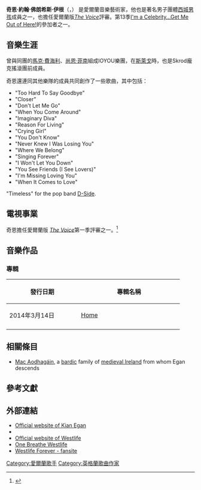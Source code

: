 {{Link style|time=2015-12-11T06:12:01+00:00}}
{{藝人
|姓名 = 奇恩·伊根
|類型 = 男歌手
|圖片 = Kian Egan 2011.jpg
|圖片尺寸 = 220px
|圖片簡介 = 奇恩·伊根,2011年
|原名 = 奇恩·約翰·弗朗西斯·伊根
|外文名 = Kian John Francis Egan
|外文 =  
|羅馬拼音 = 
|英文名 = Kian Egan
|暱稱 = 
|其他藝名 = 
|國籍 = {{IRE}}
|民族 = 
|籍貫 = 
|出生日期 = {{birth date and age|1980|4|29}}
|出生地點 = {{IRE}} [[斯萊戈郡|斯萊戈郡]] 
|逝世日期 = 
|逝世地點 = 
|職業 = [[歌手|歌手]]、[[作曲家|作曲家]]、歌唱節目評審
|語言 = 
|三圍 = 
|教育程度 = 
|宗教信仰 =
|配偶 = [[:en:Jodi_Albert|Jodi Albert]]
|兒女 = Koa
|父母 = 
|音樂類型 = [[Pop_(音樂類型)|Pop]]
|演奏樂器 = [[聲樂|聲樂]]
|出身地 = 
|出道作 = 
|出道日期 = 1998年
|代表作 = 
|活躍年代 = 1998年至今
|唱片公司 = [[Syco|Syco]] (1999–2012)
[[Sony_Music|Sony]] (2000–2012)
[[Warner_Music_Group|Warner]] (2014–present)
|經紀公司 = 
|網站 = 
|相關團體 = [[西城男孩|西城男孩]]([[:en:Westlife|Westlife]])
|獎項 = 
|IMDb = 0969070
|現任成員 = 
|過往成員 = 
|音樂專輯 = 
|電影 = 
|電視節目 = 
|舞台劇 = 
|書籍 = 
|awards =
|academyawards =
|afiawards =
|arielaward =
|baftaawards =
|cesarawards =
|emmyawards =
|filmfareawards =
|geminiawards =
|goldenglobeawards =
|goldenraspberryawards =
|goyaawards =
|grammyawards =
|olivierawards =
|iftaawards =
|imageaward =
|nationalfilmawards =
|screenactorsguildawards =
|tonyawards =
}}
'''奇恩·約翰·佛朗希斯·伊根'''（{{lang-en|Kian John Francis Egan}}，{{bd|1980年|4月29日|catIdx=Byrne, Nicholas}}）
是愛爾蘭音樂藝術家，他也是著名男子團體[[西城男孩|西城男孩]]成員之一，也擔任愛爾蘭版''[[:en:The_Voice_of_Ireland|The Voice]]''評審。第13季[[:en:I'm_a_Celebrity...Get_Me_Out_of_Here!|I'm a Celebrity...Get Me Out of Here!]]的參加者之一。

==音樂生涯==
{{主條目|西城男孩}} 
曾與同團的[[馬克·費海利|馬克·費海利]]、[[尚恩·菲南|尚恩·菲南]]組成IOYOU樂團，在[[斯萊戈|斯萊戈]]時，也是Skrod龐克搖滾團前成員。

奇恩還連同其他樂隊的成員共同創作了一些歌曲，其中包括：
*"Too Hard To Say Goodbye"
*"Closer"
*"Don't Let Me Go"
*"When You Come Around"
*"Imaginary Diva"
*"Reason For Living"
*"Crying Girl"
*"You Don't Know"
*"Never Knew I Was Losing You"
*"Where We Belong"
*"Singing Forever"
*"I Won't Let You Down"
*"You See Friends (I See Lovers)"
*"I'm Missing Loving You"
*"When It Comes to Love"
"Timeless" for the pop band [[D-Side|D-Side]].

==電視事業==
奇恩擔任愛爾蘭版 ''[[:en:The_Voice_of_Ireland|The Voice]]''第一季評審之一。<ref>{{cite news|url=http://www.herald.ie/entertainment/tv-radio/bressies-in-the-hotseat-in-search-for-the-voice-2919863.html|title=Bressie's in the hotseat in search for the Voice|date=28 October 2011|accessdate=28 October 2011|last=Finn|first=Melanie|work=Evening Herald|archive-date=2011-11-02|archive-url=https://web.archive.org/web/20111102061811/http://www.herald.ie/entertainment/tv-radio/bressies-in-the-hotseat-in-search-for-the-voice-2919863.html|dead-url=no}}</ref>

==音樂作品==
===專輯===
{| class="wikitable plainrowheaders" style="text-align:center;"
|-
! scope="col" style="width:11em;"| 發行日期
! scope="col" style="width:16em;"| 專輯名稱
|-
| 2014年3月14日
| [[:en:Home_(Kian_Egan_album)|Home]]
|-
|}

==相關條目==
*[[Mac_Aodhagáin|Mac Aodhagáin]], a [[bard|bard]]ic family of [[medieval_Ireland|medieval Ireland]] from whom Egan descends

==參考文獻==
{{reflist}}

==外部連結==
*[https://web.archive.org/web/20131211012056/http://www.kianegan.tv/ Official website of Kian Egan]
*{{IMDb name|0969070|Kian Egan}}
*[http://westlife.com Official website of Westlife]{{Wayback|url=http://westlife.com/ |date=20201005104941 }}
*[http://onebreathewestlife.tripod.com One Breathe Westlife]{{Wayback|url=http://onebreathewestlife.tripod.com/ |date=20200821050344 }}
*[https://web.archive.org/web/20070626225102/http://www.freewebs.com/westlife-forever Westlife Forever - fansite]

{{西城男孩}}
{{西城男孩單曲}}

{{Authority control}}
{{DEFAULTSORT:Egan, Kian}}
[[Category:愛爾蘭歌手|Category:愛爾蘭歌手]]
[[Category:英格蘭歌曲作家|Category:英格蘭歌曲作家]]